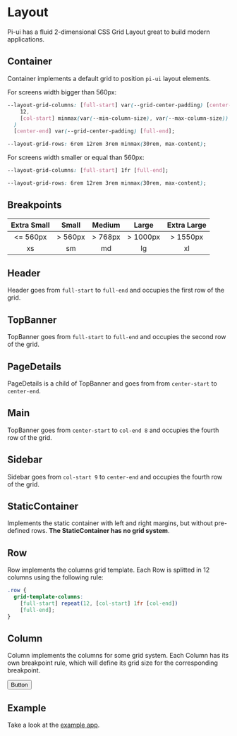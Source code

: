 
<Meta title="General/Layout" />

# Layout

Pi-ui has a fluid 2-dimensional CSS Grid Layout great to build modern applications.

## Container

Container implements a default grid to position `pi-ui` layout elements.

For screens width bigger than 560px:

```css
--layout-grid-columns: [full-start] var(--grid-center-padding) [center-start] repeat(
    12,
    [col-start] minmax(var(--min-column-size), var(--max-column-size)) [col-end]
  )
  [center-end] var(--grid-center-padding) [full-end];
```

```css
--layout-grid-rows: 6rem 12rem 3rem minmax(30rem, max-content);
```

For screens width smaller or equal than 560px:

```css
--layout-grid-columns: [full-start] 1fr [full-end];
```

```css
--layout-grid-rows: 6rem 12rem 3rem minmax(30rem, max-content);
```

## Breakpoints

| **Extra Small** | **Small** | **Medium** | **Large** | **Extra Large** |
| :-------------: | :-------: | :--------: | :-------: | :-------------: |
|    <= 560px     |  > 560px  |  > 768px   | > 1000px  |    > 1550px     |
|       xs        |    sm     |     md     |    lg     |       xl        |

## Header

Header goes from `full-start` to `full-end` and occupies the first row of the grid.

## TopBanner

TopBanner goes from `full-start` to `full-end` and occupies the second row of the grid.

## PageDetails

PageDetails is a child of TopBanner and goes from from `center-start` to `center-end`.

## Main

TopBanner goes from `center-start` to `col-end 8` and occupies the fourth row of the grid.

## Sidebar

Sidebar goes from `col-start 9` to `center-end` and occupies the fourth row of the grid.

## StaticContainer

Implements the static container with left and right margins, but without
pre-defined rows. **The StaticContainer has no grid system**.

## Row

Row implements the columns grid template. Each Row is splitted in 12 columns using
the following rule:

```css
.row {
  grid-template-columns:
    [full-start] repeat(12, [col-start] 1fr [col-end])
    [full-end];
}
```

## Column

Column implements the columns for some grid system. Each Column has its own
breakpoint rule, which will define its grid size for the corresponding
breakpoint.

<Canvas>
  <Row>
    <Column xs={12} sm={10} md={8} lg={6} xl={4}>
      <Button fullWidth>Button</Button>
    </Column>
  </Row>
</Canvas>

## Example

Take a look at the [example app](https://github.com/decred/pi-ui/tree/master/examples/layout).
